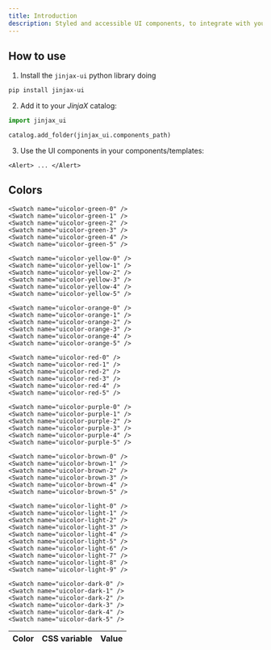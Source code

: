 ```yaml
---
title: Introduction
description: Styled and accessible UI components, to integrate with your JinjaX projects.
---
```



## How to use

1. Install the `jinjax-ui` python library doing

  ```bash
  pip install jinjax-ui
  ```

2. Add it to your *JinjaX* catalog:

  ```python
  import jinjax_ui

  catalog.add_folder(jinjax_ui.components_path)
  ```

3. Use the UI components in your components/templates:

  ```html+jinja
  <Alert> ... </Alert>
  ```


## Colors
<Panel>
  <Table>
    <thead>
      <tr>
        <th>Color</th>
        <th>CSS variable</th>
        <th>Value</th>
      </tr>
    </thead>
    <Swatch name="uicolor-blue-0" />
    <Swatch name="uicolor-blue-1" />
    <Swatch name="uicolor-blue-2" />
    <Swatch name="uicolor-blue-3" />
    <Swatch name="uicolor-blue-4" />
    <Swatch name="uicolor-blue-5" />

    <Swatch name="uicolor-green-0" />
    <Swatch name="uicolor-green-1" />
    <Swatch name="uicolor-green-2" />
    <Swatch name="uicolor-green-3" />
    <Swatch name="uicolor-green-4" />
    <Swatch name="uicolor-green-5" />

    <Swatch name="uicolor-yellow-0" />
    <Swatch name="uicolor-yellow-1" />
    <Swatch name="uicolor-yellow-2" />
    <Swatch name="uicolor-yellow-3" />
    <Swatch name="uicolor-yellow-4" />
    <Swatch name="uicolor-yellow-5" />

    <Swatch name="uicolor-orange-0" />
    <Swatch name="uicolor-orange-1" />
    <Swatch name="uicolor-orange-2" />
    <Swatch name="uicolor-orange-3" />
    <Swatch name="uicolor-orange-4" />
    <Swatch name="uicolor-orange-5" />

    <Swatch name="uicolor-red-0" />
    <Swatch name="uicolor-red-1" />
    <Swatch name="uicolor-red-2" />
    <Swatch name="uicolor-red-3" />
    <Swatch name="uicolor-red-4" />
    <Swatch name="uicolor-red-5" />

    <Swatch name="uicolor-purple-0" />
    <Swatch name="uicolor-purple-1" />
    <Swatch name="uicolor-purple-2" />
    <Swatch name="uicolor-purple-3" />
    <Swatch name="uicolor-purple-4" />
    <Swatch name="uicolor-purple-5" />

    <Swatch name="uicolor-brown-0" />
    <Swatch name="uicolor-brown-1" />
    <Swatch name="uicolor-brown-2" />
    <Swatch name="uicolor-brown-3" />
    <Swatch name="uicolor-brown-4" />
    <Swatch name="uicolor-brown-5" />

    <Swatch name="uicolor-light-0" />
    <Swatch name="uicolor-light-1" />
    <Swatch name="uicolor-light-2" />
    <Swatch name="uicolor-light-3" />
    <Swatch name="uicolor-light-4" />
    <Swatch name="uicolor-light-5" />
    <Swatch name="uicolor-light-6" />
    <Swatch name="uicolor-light-7" />
    <Swatch name="uicolor-light-8" />
    <Swatch name="uicolor-light-9" />

    <Swatch name="uicolor-dark-0" />
    <Swatch name="uicolor-dark-1" />
    <Swatch name="uicolor-dark-2" />
    <Swatch name="uicolor-dark-3" />
    <Swatch name="uicolor-dark-4" />
    <Swatch name="uicolor-dark-5" />
  </Table>
</Panel>
